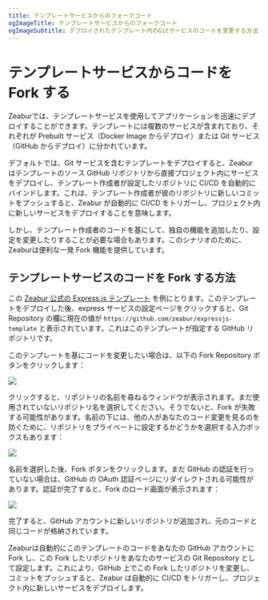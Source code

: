 ```yaml
---
title: テンプレートサービスからのフォークコード
ogImageTitle: テンプレートサービスからのフォークコード
ogImageSubtitle: デプロイされたテンプレート内のGitサービスのコードを変更する方法
---
```


# テンプレートサービスからコードを Fork する

Zeaburでは、テンプレートサービスを使用してアプリケーションを迅速にデプロイすることができます。テンプレートには複数のサービスが含まれており、それぞれが Prebuilt サービス（Docker Image からデプロイ）または Git サービス（GitHub からデプロイ）に分かれています。

デフォルトでは、Git サービスを含むテンプレートをデプロイすると、Zeabur はテンプレートのソース GitHub リポジトリから直接プロジェクト内にサービスをデプロイし、テンプレート作成者が設定したリポジトリに CI/CD を自動的にバインドします。これは、テンプレート作成者が彼のリポジトリに新しいコミットをプッシュすると、Zeabur が自動的に CI/CD をトリガーし、プロジェクト内に新しいサービスをデプロイすることを意味します。

しかし、テンプレート作成者のコードを基にして、独自の機能を追加したり、設定を変更したりすることが必要な場合もあります。このシナリオのために、Zeaburは便利な一発 Fork 機能を提供しています。

## テンプレートサービスのコードを Fork する方法

この [Zeabur 公式の Express.js テンプレート](https://zeabur.com/templates/W96I3Z) を例にとります。このテンプレートをデプロイした後、express サービスの設定ページをクリックすると、Git Repository の欄に現在の値が `https://github.com/zeabur/expressjs-template` と表示されています。これはこのテンプレートが指定する GitHub リポジトリです。

このテンプレートを基にコードを変更したい場合は、以下の Fork Repository ボタンをクリックします：

![](https://i.imgur.com/Wz9tJsV.jpeg)

クリックすると、リポジトリの名前を尋ねるウィンドウが表示されます。まだ使用されていないリポジトリ名を選択してください。そうでないと、Fork が失敗する可能性があります。名前の下には、他の人があなたのコード変更を見るのを防ぐために、リポジトリをプライベートに設定するかどうかを選択する入力ボックスもあります：

![](https://i.imgur.com/ETc1yKk.jpeg)

名前を選択した後、Fork ボタンをクリックします。まだ GitHub の認証を行っていない場合は、GitHub の OAuth 認証ページにリダイレクトされる可能性があります。認証が完了すると、Fork のロード画面が表示されます：

![](https://i.imgur.com/9Y2qX0P.png)

完了すると、GitHub アカウントに新しいリポジトリが追加され、元のコードと同じコードが格納されています。

Zeaburは自動的にこのテンプレートのコードをあなたの GitHub アカウントに Fork し、この Fork したリポジトリをあなたのサービスの Git Repository として設定します。これにより、GitHub 上でこの Fork したリポジトリを変更し、コミットをプッシュすると、Zeabur は自動的に CI/CD をトリガーし、プロジェクト内に新しいサービスをデプロイします。
